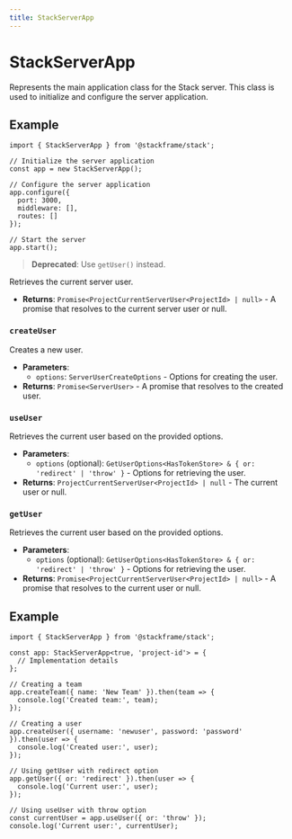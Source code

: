 ```yaml
---
title: StackServerApp
---
```


# StackServerApp

Represents the main application class for the Stack server. This class is used to initialize and configure the server application.

## Example

```tsx
import { StackServerApp } from '@stackframe/stack';

// Initialize the server application
const app = new StackServerApp();

// Configure the server application
app.configure({
  port: 3000,
  middleware: [],
  routes: []
});

// Start the server
app.start();
```

> **Deprecated**: Use `getUser()` instead.

Retrieves the current server user.

- **Returns**: `Promise<ProjectCurrentServerUser<ProjectId> | null>` - A promise that resolves to the current server user or null.

### `createUser`

Creates a new user.

- **Parameters**: 
  - `options`: `ServerUserCreateOptions` - Options for creating the user.
- **Returns**: `Promise<ServerUser>` - A promise that resolves to the created user.

### `useUser`

Retrieves the current user based on the provided options.

- **Parameters**: 
  - `options` (optional): `GetUserOptions<HasTokenStore> & { or: 'redirect' | 'throw' }` - Options for retrieving the user.
- **Returns**: `ProjectCurrentServerUser<ProjectId> | null` - The current user or null.

### `getUser`

Retrieves the current user based on the provided options.

- **Parameters**: 
  - `options` (optional): `GetUserOptions<HasTokenStore> & { or: 'redirect' | 'throw' }` - Options for retrieving the user.
- **Returns**: `Promise<ProjectCurrentServerUser<ProjectId> | null>` - A promise that resolves to the current user or null.

## Example

```tsx
import { StackServerApp } from '@stackframe/stack';

const app: StackServerApp<true, 'project-id'> = {
  // Implementation details
};

// Creating a team
app.createTeam({ name: 'New Team' }).then(team => {
  console.log('Created team:', team);
});

// Creating a user
app.createUser({ username: 'newuser', password: 'password' }).then(user => {
  console.log('Created user:', user);
});

// Using getUser with redirect option
app.getUser({ or: 'redirect' }).then(user => {
  console.log('Current user:', user);
});

// Using useUser with throw option
const currentUser = app.useUser({ or: 'throw' });
console.log('Current user:', currentUser);
```